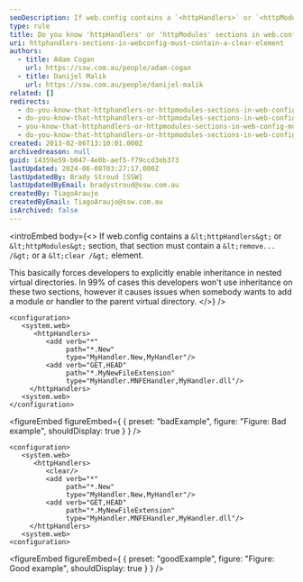 ```yaml
---
seoDescription: If web.config contains a `<httpHandlers>` or `<httpModules>` section, that section must contain a `<remove/>` or a `<clear/>` element.
type: rule
title: Do you know 'httpHandlers' or 'httpModules' sections in web.config must contain a 'remove' or 'clear' element?
uri: httphandlers-sections-in-webconfig-must-contain-a-clear-element
authors:
  - title: Adam Cogan
    url: https://ssw.com.au/people/adam-cogan
  - title: Danijel Malik
    url: https://ssw.com.au/people/danijel-malik
related: []
redirects:
  - do-you-know-that-httphandlers-or-httpmodules-sections-in-web-config-must-contain-a-remove-or-a-clear-element
  - do-you-know-that-httphandlers-or-httpmodules-sections-in-web-config-must-contain-a-remove3f3f3f-or-a-clear-element
  - you-know-that-httphandlers-or-httpmodules-sections-in-web-config-must-contain-a-remove-or-a-clear-element
  - do-you-know-that-httphandlers-or-httpmodules-sections-in-web-config-must-contain-a-remove-or-clear-element
created: 2013-02-06T13:10:01.000Z
archivedreason: null
guid: 14359e59-b047-4e0b-aef5-f79ccd3eb373
lastUpdated: 2024-06-08T03:27:17.000Z
lastUpdatedBy: Brady Stroud [SSW]
lastUpdatedByEmail: bradystroud@ssw.com.au
createdBy: TiagoAraujo
createdByEmail: TiagoAraujo@ssw.com.au
isArchived: false
---
```


<introEmbed
  body={<>
If web.config contains a `&lt;httpHandlers&gt;` or `&lt;httpModules&gt;` section, that section must contain a `&lt;remove... /&gt;` or a `&lt;clear /&gt;` element.

This basically forces developers to explicitly enable inheritance in nested virtual directories. In 99% of cases this developers won't use inheritance on these two sections, however it causes issues when somebody wants to add a module or handler to the parent virtual directory.
  </>}
/>
```aspnet
<configuration>
   <system.web>
      <httpHandlers>
         <add verb="*"
              path="*.New"
              type="MyHandler.New,MyHandler"/>
         <add verb="GET,HEAD"
              path="*.MyNewFileExtension"
              type="MyHandler.MNFEHandler,MyHandler.dll"/>
     </httpHandlers>
   <system.web>
</configuration>
```

<figureEmbed figureEmbed={ {
  preset: "badExample",
  figure: "Figure: Bad example",
  shouldDisplay: true
} } />


```aspnet
<configuration>
   <system.web>
      <httpHandlers>
         <clear/>
         <add verb="*"
              path="*.New"
              type="MyHandler.New,MyHandler"/>
         <add verb="GET,HEAD"
              path="*.MyNewFileExtension"
              type="MyHandler.MNFEHandler,MyHandler.dll"/>
     </httpHandlers>
   <system.web>
<configuration>
```

<figureEmbed figureEmbed={ {
  preset: "goodExample",
  figure: "Figure: Good example",
  shouldDisplay: true
} } />
